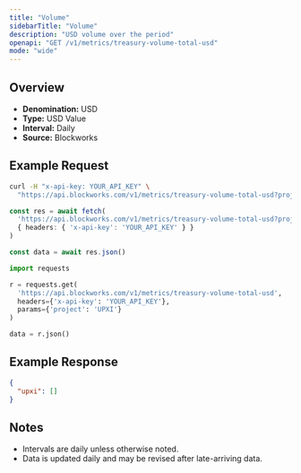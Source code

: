 ```yaml
---
title: "Volume"
sidebarTitle: "Volume"
description: "USD volume over the period"
openapi: "GET /v1/metrics/treasury-volume-total-usd"
mode: "wide"
---
```


## Overview

- **Denomination:** USD
- **Type:** USD Value
- **Interval:** Daily
- **Source:** Blockworks

## Example Request

<CodeGroup>

```bash cURL
curl -H "x-api-key: YOUR_API_KEY" \
  "https://api.blockworks.com/v1/metrics/treasury-volume-total-usd?project=UPXI"
```

```typescript TypeScript
const res = await fetch(
  'https://api.blockworks.com/v1/metrics/treasury-volume-total-usd?project=UPXI',
  { headers: { 'x-api-key': 'YOUR_API_KEY' } }
)

const data = await res.json()
```

```python Python
import requests

r = requests.get(
  'https://api.blockworks.com/v1/metrics/treasury-volume-total-usd',
  headers={'x-api-key': 'YOUR_API_KEY'},
  params={'project': 'UPXI'}
)

data = r.json()
```

</CodeGroup>

## Example Response

```json
{
  "upxi": []
}
```

## Notes
- Intervals are daily unless otherwise noted.
- Data is updated daily and may be revised after late-arriving data.
